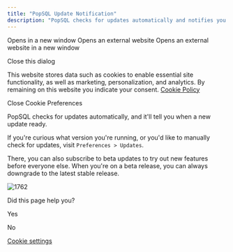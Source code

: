 ```yaml
---
title: "PopSQL Update Notification"
description: "PopSQL checks for updates automatically and notifies you when a new update is ready"
---
```

Opens in a new window Opens an external website Opens an external website in a new window

Close this dialog

This website stores data such as cookies to enable essential site functionality, as well as marketing, personalization, and analytics. By remaining on this website you indicate your consent. [Cookie Policy](https://popsql.com/privacy)

Close Cookie Preferences

PopSQL checks for updates automatically, and it'll tell you when a new update ready.

If you're curious what version you're running, or you'd like to manually check for updates, visit `Preferences > Updates`.

There, you can also subscribe to beta updates to try out new features before everyone else. When you're on a beta release, you can always downgrade to the latest stable release.

![1762](https://files.readme.io/f706118-Screenshot_2022-04-04_at_15.14.31.png "Screenshot 2022-04-04 at 15.14.31.png")

Did this page help you?

Yes

No

[Cookie settings](javascript:void(0);)